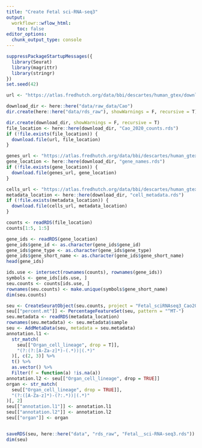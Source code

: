 ```yaml
---
title: "Create Fetal sci-RNA-seq3"
output:
  workflowr::wflow_html:
    toc: false
editor_options:
  chunk_output_type: console
---
```


```r
suppressPackageStartupMessages({
  library(Seurat)
  library(magrittr)
  library(stringr)
})
set.seed(42)
```


```r
url <- "https://atlas.fredhutch.org/data/bbi/descartes/human_gtex/downloads/data_summarize_fetus_data/gene_count_sampled.RDS"

download_dir <- here::here("data/raw_data/Cao")
dir.create(here::here("data/rds_raw"), showWarnings = F, recursive = T)

dir.create(download_dir, showWarnings = F, recursive = T)
file_location <- here::here(download_dir, "Cao_2020_counts.rds")
if (!file.exists(file_location)) {
  download.file(url, file_location)
}

genes_url <- "https://atlas.fredhutch.org/data/bbi/descartes/human_gtex/downloads/data_summarize_fetus_data/df_gene.RDS"
gene_location <- here::here(download_dir, "gene_names.rds")
if (!file.exists(gene_location)) {
  download.file(genes_url, gene_location)
}

cells_url <- "https://atlas.fredhutch.org/data/bbi/descartes/human_gtex/downloads/data_summarize_fetus_data/df_cell.RDS"
metadata_location <- here::here(download_dir, "cell_metadata.rds")
if (!file.exists(metadata_location)) {
  download.file(cells_url, metadata_location)
}
```

```r
counts <- readRDS(file_location)
counts[1:5, 1:5]
```
```r
gene_ids <- readRDS(gene_location)
gene_ids$gene_id <- as.character(gene_ids$gene_id)
gene_ids$gene_type <- as.character(gene_ids$gene_type)
gene_ids$gene_short_name <- as.character(gene_ids$gene_short_name)
head(gene_ids)
```

```r
ids.use <- intersect(rownames(counts), rownames(gene_ids))
symbols <- gene_ids[ids.use, ]
seu.counts <- counts[ids.use, ]
rownames(seu.counts) <- make.unique(symbols$gene_short_name)
dim(seu.counts)
```

```r
seu <- CreateSeuratObject(seu.counts, project = "Fetal_sciRNAseq3_Cao2020", min.features = 1, min.cells = 1)
seu[["percent.mt"]] <- PercentageFeatureSet(seu, pattern = "^MT-")
seu.metadata <- readRDS(metadata_location)
rownames(seu.metadata) <- seu.metadata$sample
seu <- AddMetaData(seu, metadata = seu.metadata)
annotation.l1 <-
  str_match(
    seu[["Organ_cell_lineage", drop = T]],
    "(?:(?:[A-Za-z]*)-(.*))|(.*)"
  )[, c(2, 3)] %>%
  t() %>%
  as.vector() %>%
  Filter(f = function(a) !is.na(a))
annotation.l2 <- seu[["Organ_cell_lineage", drop = TRUE]]
organ <- str_match(
  seu[["Organ_cell_lineage", drop = TRUE]],
  "(?:([A-Za-z]*)-(?:.*))|(.*)"
)[, 2]
seu[["annotation.l1"]] <- annotation.l1
seu[["annotation.l2"]] <- annotation.l2
seu[["organ"]] <- organ


saveRDS(seu, here::here("data", "rds_raw", "Fetal__sci-RNA-seq3.rds"))
dim(seu)
```
